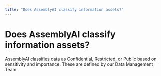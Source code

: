```yaml
---
title: "Does AssemblyAI classify information assets?"
---
```


# Does AssemblyAI classify information assets?

AssemblyAI classifies data as Confidential, Restricted, or Public based on sensitivity and importance. These are defined by our Data Management Team.
